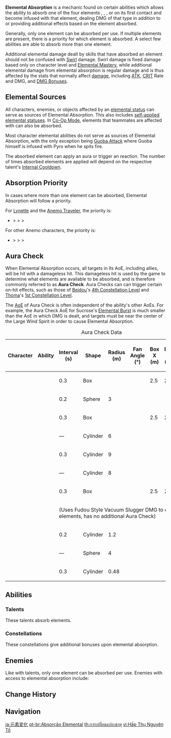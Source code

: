 {{Terminology Infobox
|type = Combat
}}
'''Elemental Absorption''' is a mechanic found on certain {{Anemo}} abilities which allows the ability to absorb one of the four elements {{Pyro}}, {{Hydro}}, {{Electro}}, or {{Cryo}} on its first contact and become infused with that element, dealing DMG of that type in addition to {{Color|Anemo DMG}} or providing additional effects based on the element absorbed.

Generally, only one element can be absorbed per use. If multiple elements are present, there is a priority for which element is absorbed. A select few abilities are able to absorb more than one element.

Additional elemental damage dealt by skills that have absorbed an element should not be confused with [[Swirl]] damage. Swirl damage is fixed damage based only on character level and [[Elemental Mastery]], while additional elemental damage from elemental absorption is regular damage and is thus affected by the stats that normally affect [[damage]], including [[ATK]], [[CRIT]] Rate and DMG, and [[DMG Bonus]]es.

==Elemental Sources==
All characters, enemies, or objects affected by an [[Elemental Gauge Theory|elemental status]] can serve as sources of Elemental Absorption. This also includes [[Elemental Gauge Theory/Advanced Mechanics#Self Auras|self-applied elemental statuses]]. In [[Co-Op Mode]], elements that teammates are affected with can also be absorbed. 

Most character elemental abilities do not serve as sources of Elemental Absorption, with the only exception being [[Guoba Attack]] where Guoba himself is infused with Pyro when he spits fire.

The absorbed element can apply an aura or trigger an reaction. The number of times absorbed elements are applied will depend on the respective talent's [[Internal Cooldown]].

==Absorption Priority==
In cases where more than one element can be absorbed, Elemental Absorption will follow a priority.

For [[Lynette]] and the [[Anemo Traveler]], the priority is:
* {{Cryo}} > {{Pyro}} > {{Hydro}} > {{Electro}}

For other Anemo characters, the priority is:
* {{Pyro}} > {{Hydro}} > {{Electro}} > {{Cryo}}

==Aura Check==
When Elemental Absorption occurs, all targets in its AoE, including allies, will be hit with a damageless hit. This damageless hit is used by the game to determine what elements are available to be absorbed, and is therefore commonly referred to as '''Aura Check'''. Aura Checks can can trigger certain on-hit effects, such as those of [[Beidou]]'s [[Stunning Revenge|4th Constellation Level]] and [[Thoma]]'s [[A Comrade's Duty|1st Constellation Level]].
{{Preview
|f1 = Aura Check Thoma C4
|c1 = Aura Check activating Thoma's Constellation 1
|f2 = Aura Check Sunsettia
|c2 = Aura Check knocking off an additional Sunsettia from a Cuihua tree
}}

The [[AoE]] of Aura Check is often independent of the ability's other AoEs. For example, the Aura Check AoE for Sucrose's [[Forbidden Creation - Isomer 75 / Type II|Elemental Burst]] is much smaller than the AoE in which DMG is dealt, and targets must be near the center of the Large Wind Spirit in order to cause Elemental Absorption.
{| class="sortable fandom-table"
|+ Aura Check Data
! Character !! Ability !! Interval (s) !! Shape !! Radius (m) !! Fan Angle (°) !! Box X (m) !! Box Z (m) !! Height (m)
|-
| {{Character|Sucrose|20|nobr=1}} || {{Talent|Forbidden Creation - Isomer 75 / Type II|20|nobr=1|type=1}} || 0.3 || Box ||  ||  || 2.5 || 2.5 || 5
|-
| rowspan="2" | {{Character|Traveler (Anemo)|20|nobr=1}} || {{Talent|Palm Vortex|20|nobr=1|type=1}} || 0.2 || Sphere || 3 ||  ||  ||  || 
|-
| {{Talent|Gust Surge|20|nobr=1|type=1}} || 0.3 || Box ||  ||  || 2.5 || 2.5 || 7
|-
| {{Character|Wanderer|20|nobr=1}} || {{Talent|Jade-Claimed Flower|20|nobr=1|type=1}} || &mdash; || Cylinder || 6 ||  ||  ||  || 8
|-
| rowspan="2" | {{Character|Kaedehara Kazuha|20|nobr=1}} || {{Talent|Kazuha Slash|20|nobr=1|type=1}} || 0.3 || Cylinder || 9 ||  ||  ||  || 4
|-
| {{Talent|Soumon Swordsmanship|20|nobr=1|type=1}} || &mdash; || Cylinder || 8 ||  ||  ||  || 4
|-
| {{Character|Venti|20|nobr=1}} || {{Talent|Wind's Grand Ode|20|nobr=1|type=1}} || 0.3 || Box ||  ||  || 2.5 || 2.5 || 5
|-
| {{Character|Shikanoin Heizou|20|nobr=1}} || {{Talent|Windmuster Kick|20|nobr=1|type=1}} || colspan="7" | (Uses Fudou Style Vacuum Slugger DMG to detect elements, has no additional Aura Check)
|-
| {{Character|Sayu|20|nobr=1}} || {{Talent|Yoohoo Art: Fuuin Dash|20|nobr=1|type=1}} || 0.2 || Cylinder || 1.2 ||  ||  ||  || 1.5
|-
| {{Character|Lan Yan|20|nobr=1}} || {{Talent|Four Sealing Divination Charms|20|nobr=1|type=1}} || &mdash; || Sphere || 4 ||  ||  ||  || 
|-
| {{Character|Lynette|20|nobr=1}} || {{Talent|Magic Trick: Astonishing Shift|20|nobr=1|type=1}} || 0.3 || Cylinder || 0.48 ||  ||  ||  || 1.6
|}

==Abilities==
===Talents===
These talents absorb elements.
{{Talents by Category Table|Elemental Absorption Talents}}

===Constellations===
These constellations give additional bonuses upon elemental absorption.
{{Constellations by Category Table|Elemental Absorption Constellations}}

==Enemies==
Like with talents, only one element can be absorbed per use. Enemies with access to elemental absorption include:

{{Enemies by Category List|Elemental Absorption Enemies|header=1}}

==Change History==
{{Change History|1.0}}

==Navigation==
{{Element Navbox|state=collapsed}}
{{Combat Navbox}}

[[ja:元素変化]]
[[pt-br:Absorção Elemental]]
[[th:การเปลี่ยนแปลงธาตุ]]
[[vi:Hấp Thụ Nguyên Tố]]